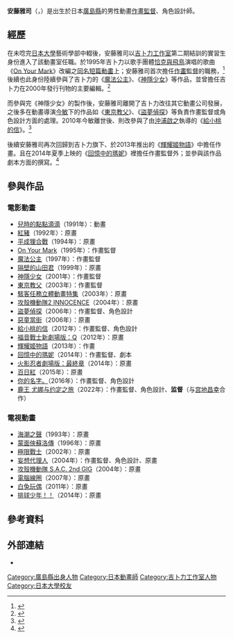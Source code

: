 {{noteTA
|G1=Ghibli
|1=zh-cn:黑客帝国动画版; zh-hk:廿二世紀殺人網絡動畫外傳; zh-mo:廿二世紀殺人網絡動畫外傳; zh-sg:黑客帝国动画版; zh-tw:駭客任務立體動畫特集
|2=zh-cn:火影忍者：最后的物语; zh-hk:火影忍者劇場版：最終章; zh-mo:火影忍者劇場版：最終章; zh-sg:火影忍者：最后的物语; zh-tw:最終章─火影忍者劇場版
|3=zh-cn:佐罗的传说 ;zh-hk:黑龍俠影; ;zh-mo:黑龍俠影; zh-sg:佐罗的传说 zh-tw:蒙面俠蘇洛傳
|4=zh-cn:返乡战士; zh-hk:帝皇戰紀; zh-mo:帝皇戰紀; zh-sg:返乡战士; zh-tw:極限戰士
|5=zh-cn:白兔糖; zh-hk:白兔糖; zh-mo:白兔糖; zh-sg:白兔糖; zh-tw:白兔玩偶
}}
{{Infobox ACG creator
|name= 安藤雅司
|job= [[作畫監督|作畫監督]]、角色設計師
|sex= 男
|date of birth= {{Birth date and age|1969|1|17}}
|place of birth= [[廣島縣|廣島縣]]
|date of death=
|place of death=
|nationality={{JPN}}
|educate=[[日本大學|日本大學]]藝術學部輟學
}}
{{Japanese
|japanese=安藤 雅司
|kana=あんどう まさし
|romaji=Andō Masashi
}}
'''安藤雅司'''（{{lang-ja|安藤 雅司}}，{{bd|1969年|1月17日|catIdx=Andō Masashi}}）是出生於日本[[廣島縣|廣島縣]]的男性動畫[[作畫監督|作畫監督]]、角色設計師。

== 經歷 ==
在未唸完[[日本大學|日本大學]]藝術學部中輟後，安藤雅司以[[吉卜力工作室|吉卜力工作室]]第二期結訓的實習生身份進入了該動畫室任職。於1995年吉卜力以歌手團體[[恰克與飛鳥|恰克與飛鳥]]演唱的歌曲《[[HEART/NATURAL/On_Your_Mark|On Your Mark]]》改編之[[On_Your_Mark|同名短篇動畫]]上；安藤雅司首次擔任[[作畫監督|作畫監督]]的職務，<ref>{{cite book |script-title=ja:もののけ姫 ロマンアルバム |date=1997年11月1日 |publisher=[[德間書店|德間書店]] |isbn=978-4-19-720026-9 |page=104頁 |accessdate=2014年5月23日}}</ref>後續也此身份陸續參與了吉卜力的《[[魔法公主|魔法公主]]》、《[[神隱少女|神隱少女]]》等作品，並曾擔任吉卜力在2000年發行刊物{{nihongo|《[[近藤喜文|近藤喜文]]的事務～讓動畫成功表現的方法～》|近藤喜文の仕事～動画で表現できること～}}的主要編輯。<ref>{{cite book |script-title=ja:千と千尋の神隠し 千尋の大冒険 別冊COMIC BOX vol.6 |date=2001年8月2日 |publisher={{lang|ja|ふゅーじょんぷろだくと}} |id={{ASIN|B005R4A0V8||country=jp}} |page=90頁 |accessdate=2014年5月23日}}</ref>

而參與完《神隱少女》的製作後，安藤雅司離開了吉卜力改往其它動畫公司發展，之後多在動畫導演[[今敏|今敏]]下的作品如《[[東京教父|東京教父]]》、《[[盜夢偵探#劇場版動畫|盜夢偵探]]》等負責作畫監督或角色設計方面的處理。2010年今敏離世後、則改參與了由[[沖浦啟之|沖浦啟之]]執導的《[[給小桃的信|給小桃的信]]》。<ref>{{cite book |script-title=ja:ももへの手紙 ART&ANIMATION |date=2012年5月18日 |publisher=[[角川書店|角川書店]] |isbn=978-4-04-110170-4 |page=81頁 |accessdate=2014年5月23日}}</ref>

後續安藤雅司再次回歸到吉卜力旗下、於2013年推出的《[[輝耀姬物語|輝耀姬物語]]》中擔任作畫。且在2014年夏季上映的《[[回憶中的瑪妮|回憶中的瑪妮]]》裡擔任作畫監督外；並參與該作品劇本方面的撰寫。<ref>{{cite web |url=http://animeanime.jp/article/2013/12/13/16686.html |script-title=ja:スタジオジブリ、2014年夏に「思い出のマーニー」　米林宏昌監督の第2作 |work=Anime! Anime! |date=2013年12月13日 |accessdate=2014年5年16日 |archive-date=2013年12月18日 |archive-url=https://web.archive.org/web/20131218040927/http://animeanime.jp/article/2013/12/13/16686.html |dead-url=no }}</ref>

== 參與作品 ==
=== 電影動畫 ===
*[[兒時的點點滴滴|兒時的點點滴滴]]（1991年）：動畫
*[[紅豬|紅豬]]（1992年）：原畫
*[[平成狸合戰|平成狸合戰]]（1994年）：原畫
*[[On_Your_Mark|On Your Mark]]（1995年）：作畫監督
*[[魔法公主|魔法公主]]（1997年）：作畫監督
*[[隔壁的山田君|隔壁的山田君]]（1999年）：原畫
*[[神隱少女|神隱少女]]（2001年）：作畫監督
*[[東京教父|東京教父]]（2003年）：作畫監督
*[[駭客任務立體動畫特集|駭客任務立體動畫特集]]（2003年）：原畫
*[[攻殼機動隊2_INNOCENCE|攻殼機動隊2 INNOCENCE]]（2004年）：原畫
*[[盜夢偵探#劇場版動畫|盜夢偵探]]（2006年）：作畫監督、角色設計
*[[惡童當街|惡童當街]]（2006年）：原畫
*[[給小桃的信|給小桃的信]]（2012年）：作畫監督、角色設計
*[[福音戰士新劇場版：Q|福音戰士新劇場版：Q]]（2012年）：原畫
*[[輝耀姬物語|輝耀姬物語]]（2013年）：作畫
*[[回憶中的瑪妮|回憶中的瑪妮]]（2014年）：作畫監督、劇本
*[[火影忍者劇場版：最終章|火影忍者劇場版：最終章]]（2014年）：原畫
*[[百日紅|百日紅]]（2015年）：原畫
*[[你的名字。|你的名字。]]（2016年）：作畫監督、角色設計
*[[鹿王_(小說)|鹿王 尤娜与约定之旅]]（2022年）：作畫監督、角色設計、'''监督'''（与[[宫地昌幸|宫地昌幸]]合作）

=== 電視動畫 ===
*[[海潮之聲|海潮之聲]]（1993年）：原畫
*[[蒙面俠蘇洛傳_(日本動畫)|蒙面俠蘇洛傳]]（1996年）：原畫
*[[極限戰士|極限戰士]]（2002年）：原畫
*[[妄想代理人|妄想代理人]]（2004年）：作畫監督、角色設計、原畫
*[[攻殼機動隊_S.A.C._2nd_GIG|攻殼機動隊 S.A.C. 2nd GIG]]（2004年）：原畫
*[[電腦線圈|電腦線圈]]（2007年）：原畫
*[[白兔玩偶|白兔玩偶]]（2011年）：原畫
*[[排球少年！！|排球少年！！]]（2014年）：原畫

== 參考資料 ==
{{reflist}}

== 外部連結 ==
*{{imdb name|id=0027943|name=安藤雅司}}

{{DEFAULTSORT:Andō Masashi}}
[[Category:廣島縣出身人物|Category:廣島縣出身人物]]
[[Category:日本動畫師|Category:日本動畫師]]
[[Category:吉卜力工作室人物|Category:吉卜力工作室人物]]
[[Category:日本大學校友|Category:日本大學校友]]
